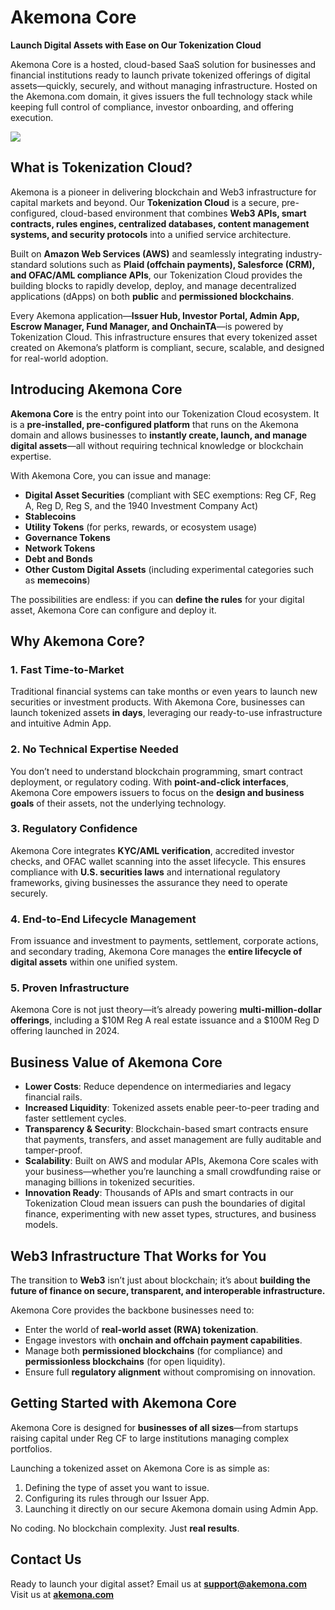 # Akemona Core

**Launch Digital Assets with Ease on Our Tokenization Cloud**

Akemona Core is a hosted, cloud-based SaaS solution for businesses and financial institutions ready to launch private tokenized offerings of digital assets—quickly, securely, and without managing infrastructure. Hosted on the Akemona.com domain, it gives issuers the full technology stack while keeping full control of compliance, investor onboarding, and offering execution.

<img
  src="/images/business-startup.svg"
  className="dark:invert opacity-85 w-2xs md:w-xs mx-auto py-8"
  width={200}
  height={200}
/>

## What is Tokenization Cloud?

Akemona is a pioneer in delivering blockchain and Web3 infrastructure for capital markets and beyond. Our **Tokenization Cloud** is a secure, pre-configured, cloud-based environment that combines **Web3 APIs, smart contracts, rules engines, centralized databases, content management systems, and security protocols** into a unified service architecture.

Built on **Amazon Web Services (AWS)** and seamlessly integrating industry-standard solutions such as **Plaid (offchain payments), Salesforce (CRM), and OFAC/AML compliance APIs**, our Tokenization Cloud provides the building blocks to rapidly develop, deploy, and manage decentralized applications (dApps) on both **public** and **permissioned blockchains**.

Every Akemona application—**Issuer Hub, Investor Portal, Admin App, Escrow Manager, Fund Manager, and OnchainTA**—is powered by Tokenization Cloud. This infrastructure ensures that every tokenized asset created on Akemona’s platform is compliant, secure, scalable, and designed for real-world adoption.

## Introducing Akemona Core

**Akemona Core** is the entry point into our Tokenization Cloud ecosystem. It is a **pre-installed, pre-configured platform** that runs on the Akemona domain and allows businesses to **instantly create, launch, and manage digital assets**—all without requiring technical knowledge or blockchain expertise.

With Akemona Core, you can issue and manage:

- **Digital Asset Securities** (compliant with SEC exemptions: Reg CF, Reg A, Reg D, Reg S, and the 1940 Investment Company Act)
- **Stablecoins**
- **Utility Tokens** (for perks, rewards, or ecosystem usage)
- **Governance Tokens**
- **Network Tokens**
- **Debt and Bonds**
- **Other Custom Digital Assets** (including experimental categories such as **memecoins**)

The possibilities are endless: if you can **define the rules** for your digital asset, Akemona Core can configure and deploy it.

## Why Akemona Core?

### 1. **Fast Time-to-Market**

Traditional financial systems can take months or even years to launch new securities or investment products. With Akemona Core, businesses can launch tokenized assets **in days**, leveraging our ready-to-use infrastructure and intuitive Admin App.

### 2. **No Technical Expertise Needed**

You don’t need to understand blockchain programming, smart contract deployment, or regulatory coding. With **point-and-click interfaces**, Akemona Core empowers issuers to focus on the **design and business goals** of their assets, not the underlying technology.

### 3. **Regulatory Confidence**

Akemona Core integrates **KYC/AML verification**, accredited investor checks, and OFAC wallet scanning into the asset lifecycle. This ensures compliance with **U.S. securities laws** and international regulatory frameworks, giving businesses the assurance they need to operate securely.

### 4. **End-to-End Lifecycle Management**

From issuance and investment to payments, settlement, corporate actions, and secondary trading, Akemona Core manages the **entire lifecycle of digital assets** within one unified system.

### 5. **Proven Infrastructure**

Akemona Core is not just theory—it’s already powering **multi-million-dollar offerings**, including a \$10M Reg A real estate issuance and a \$100M Reg D offering launched in 2024.

## Business Value of Akemona Core

- **Lower Costs**: Reduce dependence on intermediaries and legacy financial rails.
- **Increased Liquidity**: Tokenized assets enable peer-to-peer trading and faster settlement cycles.
- **Transparency & Security**: Blockchain-based smart contracts ensure that payments, transfers, and asset management are fully auditable and tamper-proof.
- **Scalability**: Built on AWS and modular APIs, Akemona Core scales with your business—whether you’re launching a small crowdfunding raise or managing billions in tokenized securities.
- **Innovation Ready**: Thousands of APIs and smart contracts in our Tokenization Cloud mean issuers can push the boundaries of digital finance, experimenting with new asset types, structures, and business models.

## Web3 Infrastructure That Works for You

The transition to **Web3** isn’t just about blockchain; it’s about **building the future of finance on secure, transparent, and interoperable infrastructure.**

Akemona Core provides the backbone businesses need to:

- Enter the world of **real-world asset (RWA) tokenization**.
- Engage investors with **onchain and offchain payment capabilities**.
- Manage both **permissioned blockchains** (for compliance) and **permissionless blockchains** (for open liquidity).
- Ensure full **regulatory alignment** without compromising on innovation.

## Getting Started with Akemona Core

Akemona Core is designed for **businesses of all sizes**—from startups raising capital under Reg CF to large institutions managing complex portfolios.

Launching a tokenized asset on Akemona Core is as simple as:

1. Defining the type of asset you want to issue.
2. Configuring its rules through our Issuer App.
3. Launching it directly on our secure Akemona domain using Admin App.

No coding. No blockchain complexity. Just **real results**.

## Contact Us

Ready to launch your digital asset?
Email us at **[support@akemona.com](mailto:support@akemona.com)**
Visit us at **[akemona.com](https://akemona.com)**
